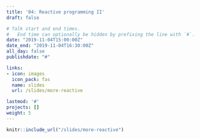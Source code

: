 ```yaml
---
title: '04: Reactive programming II'
draft: false

# Talk start and end times.
#   End time can optionally be hidden by prefixing the line with `#`.
date: "2019-11-04T15:00:00Z"
date_end: "2019-11-04T16:30:00Z"
all_day: false
publishdate: "#"

links:
- icon: images
  icon_pack: fas
  name: slides
  url: /slides/more-reactive

lastmod: '#'
projects: []
weight: 5
---
```


```r
knitr::include_url("/slides/more-reactive")
```


